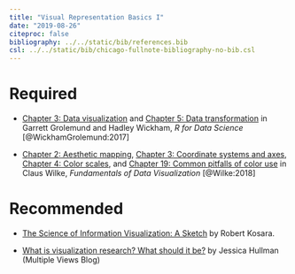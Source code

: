 ```yaml
---
title: "Visual Representation Basics I"
date: "2019-08-26"
citeproc: false
bibliography: ../../static/bib/references.bib
csl: ../../static/bib/chicago-fullnote-bibliography-no-bib.csl
---
```


# Required

- <i class="fas fa-book"></i> [Chapter 3: Data visualization](https://r4ds.had.co.nz/data-visualisation.html)  and [Chapter 5: Data transformation](https://r4ds.had.co.nz/transform.html) in Garrett Grolemund and Hadley Wickham, *R for Data Science* [@WickhamGrolemund:2017]

- <i class="fas fa-book"></i> [Chapter 2: Aesthetic mapping](https://serialmentor.com/dataviz/aesthetic-mapping.html), [Chapter 3: Coordinate systems and axes](https://serialmentor.com/dataviz/coordinate-systems-axes.html), [Chapter 4: Color scales](https://serialmentor.com/dataviz/color-basics.html), and [Chapter 19: Common pitfalls of color use](https://serialmentor.com/dataviz/color-pitfalls.html) in Claus Wilke, *Fundamentals of Data Visualization* [@Wilke:2018]

# Recommended

- <i class="fas fa-external-link-square-alt"></i> [The Science of Information Visualization: A Sketch](https://eagereyes.org/criticism/sketch-of-infovis-science) by Robert Kosara.

- <i class="fas fa-external-link-square-alt"></i> [What is visualization research? What should it be?](https://medium.com/multiple-views-visualization-research-explained/what-is-visualization-research-what-should-it-be-8840a9ba658) by Jessica Hullman (Multiple Views Blog)
